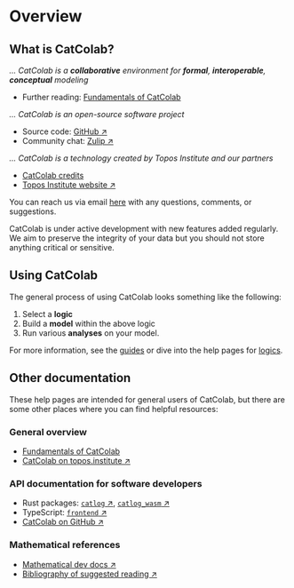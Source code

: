 
# Overview

## What is CatColab?

*... CatColab is a **collaborative** environment for **formal**, **interoperable**, **conceptual** modeling*
- Further reading: [Fundamentals of CatColab](guides/fundamentals)

*... CatColab is an open-source software project*
- Source code: [GitHub ↗](https://github.com/ToposInstitute/CatColab)
- Community chat: [Zulip ↗](https://catcolab.zulipchat.com)

*... CatColab is a technology created by Topos Institute and our partners*
- [CatColab credits](credits)
- [Topos Institute website ↗](https://topos.institute)

You can reach us via email [here](mailto:catcolab@topos.institute) with any questions, comments, or suggestions.

<Warning>
CatColab is under active development with new features added regularly. We aim
to preserve the integrity of your data but you should not store anything
critical or sensitive.
</Warning>


## Using CatColab

The general process of using CatColab looks something like the following:

1. Select a **logic**
2. Build a **model** within the above logic
3. Run various **analyses** on your model.

For more information, see the [guides](guides) or dive into the help pages for [logics](logics).


## Other documentation

These help pages are intended for general users of CatColab, but there are some other places where you can find helpful resources:

### General overview

- [Fundamentals of CatColab](guides/fundamentals)
- [CatColab on topos.institute ↗](https://topos.institute/work/catcolab/)

### API documentation for software developers

- Rust packages: [`catlog` ↗](https://next.catcolab.org/dev/rust/catlog/index.html), [`catlog_wasm` ↗](https://next.catcolab.org/dev/rust/catlog_wasm/index.html)
- TypeScript: [`frontend` ↗](https://next.catcolab.org/dev/frontend/)
- [CatColab on GitHub ↗](https://github.com/ToposInstitute/CatColab/)

### Mathematical references

- [Mathematical dev docs ↗](https://next.catcolab.org/dev/mathematics.xml)
- [Bibliography of suggested reading ↗](https://next.catcolab.org/dev/bib-0001.xml)
